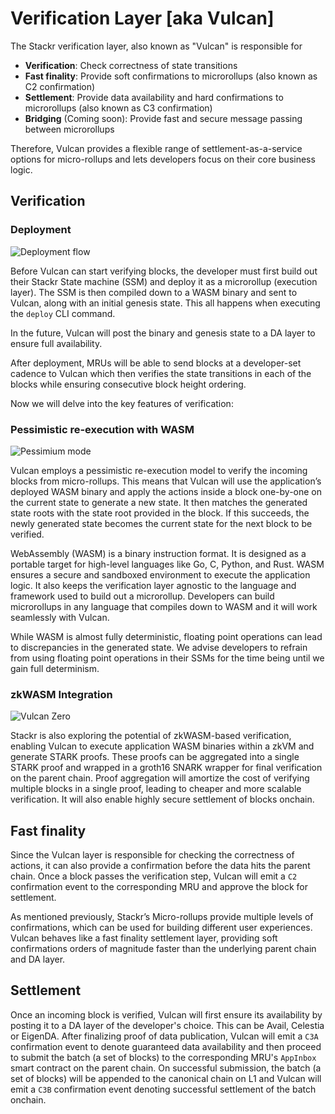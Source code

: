 
# Verification Layer [aka Vulcan]

The Stackr verification layer, also known as "Vulcan" is responsible for

- **Verification**: Check correctness of state transitions
- **Fast finality**: Provide soft confirmations to microrollups (also known as C2 confirmation)
- **Settlement**: Provide data availability and hard confirmations to microrollups (also known as C3 confirmation)
- **Bridging** (Coming soon): Provide fast and secure message passing between microrollups

Therefore, Vulcan provides a flexible range of settlement-as-a-service options for micro-rollups and lets developers focus on their core business logic.

## Verification

### Deployment

<img src="/assets/deploy.png" alt="Deployment flow" />

Before Vulcan can start verifying blocks, the developer must first build out their Stackr State machine (SSM) and deploy it as a microrollup (execution layer).
The SSM is then compiled down to a WASM binary and sent to Vulcan, along with an initial genesis state. This all happens when executing the `deploy` CLI command.

<Callout type="info">
  In the future, Vulcan will post the binary and genesis state to a DA layer to
  ensure full availability.
</Callout>

After deployment, MRUs will be able to send blocks at a developer-set cadence to Vulcan which then verifies the state transitions in each of the blocks while ensuring consecutive block height ordering.

Now we will delve into the key features of verification:

### Pessimistic re-execution with WASM

<img src="/assets/pessimium-mode.png" alt="Pessimium mode" />

Vulcan employs a pessimistic re-execution model to verify the incoming blocks from micro-rollups.
This means that Vulcan will use the application’s deployed WASM binary and apply the actions inside a block one-by-one on the current state to generate a new state.
It then matches the generated state roots with the state root provided in the block. If this succeeds, the newly generated state becomes the current state for the next block to be verified.

WebAssembly (WASM) is a binary instruction format. It is designed as a portable target for high-level languages like Go, C, Python, and Rust.
WASM ensures a secure and sandboxed environment to execute the application logic. It also keeps the verification layer agnostic to the language and framework used to build out a microrollup.
Developers can build microrollups in any language that compiles down to WASM and it will work seamlessly with Vulcan.

<Callout type="info">
  While WASM is almost fully deterministic, floating point operations can lead
  to discrepancies in the generated state. We advise developers to refrain from
  using floating point operations in their SSMs for the time being until we gain
  full determinism.
</Callout>

### zkWASM Integration

<img src="/assets/vulcan-zero.png" alt="Vulcan Zero" />

Stackr is also exploring the potential of zkWASM-based verification, enabling Vulcan to execute application WASM binaries within a zkVM and generate STARK proofs.
These proofs can be aggregated into a single STARK proof and wrapped in a groth16 SNARK wrapper for final verification on the parent chain.
Proof aggregation will amortize the cost of verifying multiple blocks in a single proof, leading to cheaper and more scalable verification.
It will also enable highly secure settlement of blocks onchain.

## Fast finality

Since the Vulcan layer is responsible for checking the correctness of actions, it can also provide a confirmation before the data hits the parent chain.
Once a block passes the verification step, Vulcan will emit a `C2` confirmation event to the corresponding MRU and approve the block for settlement.

As mentioned previously, Stackr’s Micro-rollups provide multiple levels of confirmations, which can be used for building different user experiences.
Vulcan behaves like a fast finality settlement layer, providing soft confirmations orders of magnitude faster than the underlying parent chain and DA layer.

## Settlement

Once an incoming block is verified, Vulcan will first ensure its availability by posting it to a DA layer of the developer's choice. This can be Avail, Celestia or EigenDA.
After finalizing proof of data publication, Vulcan will emit a `C3A` confirmation event to denote guaranteed data availability and then proceed to submit the batch (a set of blocks) to the corresponding MRU's `AppInbox` smart contract on the parent chain.
On successful submission, the batch (a set of blocks) will be appended to the canonical chain on L1 and Vulcan will emit a `C3B` confirmation event denoting successful settlement of the batch onchain.
